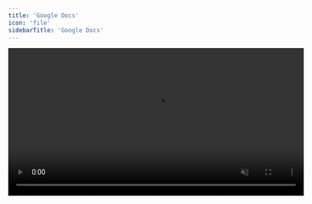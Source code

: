 ```yaml
---
title: 'Google Docs'
icon: 'file'
sidebarTitle: 'Google Docs'
---
```


<div style={{ display: 'flex', justifyContent: 'center', margin: '2rem 0' }}>
  <div className="video-card">
    <video
      src="/videos/triggers.mp4"
      width="600"
      autoPlay
      muted
      loop
      playsInline
      style={{ display: 'block', width: '100%' }}
    />
  </div>
</div>